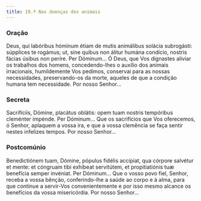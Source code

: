 ```yaml
---
title: 19.ª Nas doenças dos animais
---
```


### Oração

<div class="side-by-side not-content">
  <span>
    Deus, qui labóribus hóminum étiam de mutis animálibus solácia subrogásti:
    súpplices te rogámus; ut, sine quibus non álitur humána condício, nostris
    fácias úsibus non períre. Per Dóminum...
  </span>
  <span>
    Ó Deus, que Vos dignastes aliviar os trabalhos dos homens, concedendo-lhes o
    auxílio dos animais irracionais, humildemente Vos pedimos, conservai para as
    nossas necessidades, preservando-os da morte, aqueles de que a condição
    humana tem necessidade. Por nosso Senhor...
  </span>
</div>

### Secreta

<div class="side-by-side not-content">
  <span>
    Sacrifíciis, Dómine, placátus oblátis: opem tuam nostris tempóribus
    cleménter impénde. Per Dóminum...
  </span>
  <span>
    Que os sacrifícios que Vos oferecemos, ó Senhor, aplaquem a vossa ira, e que
    a vossa clemência se faça sentir nestes infelizes tempos. Por nosso
    Senhor...
  </span>
</div>

### Postcomúnio

<div class="side-by-side not-content">
  <span>
    Benedictiónem tuam, Dómine, pópulus fidélis accípiat, qua córpore salvétur
    et mente: et cóngruam tibi exhíbeat servitútem, et propitiatiónis tuæ
    benefícia semper invéniat. Per Dóminum...
  </span>
  <span>
    Que o vosso povo fiel, Senhor, receba a vossa bênção, conferindo-lhe a saúde
    ao corpo e à alma, para que continue a servir-Vos convenientemente e por
    isso mesmo alcance os benefícios da vossa misericórdia. Por nosso Senhor...
  </span>
</div>
